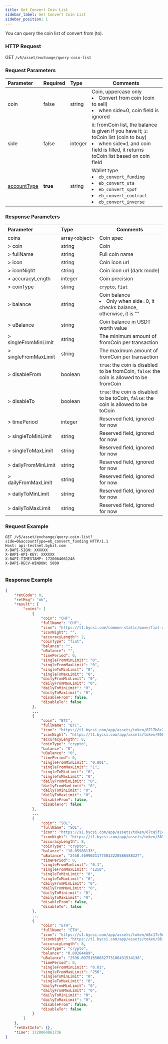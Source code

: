 ```yaml
---
title: Get Convert Coin List
sidebar_label: Get Convert Coin List
sidebar_position: 1
---
```

You can query the coin list of convert from (to).

### HTTP Request
GET `/v5/asset/exchange/query-coin-list`

### Request Parameters
| Parameter | Required | Type | Comments|
|:----- |:-------|:-----|------ |
|coin |false |string |Coin, uppercase only <li>Convert from coin (coin to sell)</li><li>when side=0, coin field is ignored</li> |
|side |false |integer |`0`: fromCoin list, the balance is given if you have it; `1`: toCoin list (coin to buy) <li>when side=1 and coin field is filled, it returns toCoin list based on coin field</li>|
|[accountType](/v5/enum#convertaccounttype) |**true** |string |Wallet type <li>`eb_convert_funding`</li><li>`eb_convert_uta`</li><li>`eb_convert_spot`</li><li>`eb_convert_contract`</li><li>`eb_convert_inverse`</li>|

### Response Parameters
| Parameter | Type | Comments|
|:----- |:-----|----- |
|coins |array&lt;object&gt;|Coin spec |
|> coin |string|Coin |
|> fullName |string |Full coin name |
|> icon |string |Coin icon url |
|> iconNight |string |Coin icon url (dark mode)|
|> accuracyLength |integer |Coin precision |
|> coinType |string |`crypto`, `fiat`|
|> balance |string |Coin balance <li>Only when side=0, it checks balance, otherwise, it is ""</li> |
|> uBalance |string |Coin balance in USDT worth value |
|> singleFromMinLimit |string |The minimum amount of fromCoin per transaction|
|> singleFromMaxLimit |string |The maximum amount of fromCoin per transaction |
|> disableFrom |boolean |`true`: the coin is disabled to be fromCoin, `false`: the coin is allowed to be fromCoin|
|> disableTo |boolean |`true`: the coin is disabled to be toCoin, `false`: the coin is allowed to be toCoin|
|> timePeriod |integer |Reserved field, ignored for now|
|> singleToMinLimit |string |Reserved field, ignored for now |
|> singleToMaxLimit |string |Reserved field, ignored for now |
|> dailyFromMinLimit |string |Reserved field, ignored for now |
|> dailyFromMaxLimit |string |Reserved field, ignored for now |
|> dailyToMinLimit |string |Reserved field, ignored for now |
|> dailyToMaxLimit |string |Reserved field, ignored for now |

### Request Example

<Tabs groupId="programming-languages">
<TabItem value="http" label="HTTP">

```http
GET /v5/asset/exchange/query-coin-list?side=0&accountType=eb_convert_funding HTTP/1.1
Host: api-testnet.bybit.com
X-BAPI-SIGN: XXXXXX
X-BAPI-API-KEY: XXXXXX
X-BAPI-TIMESTAMP: 1720064061248
X-BAPI-RECV-WINDOW: 5000
```

</TabItem>
<TabItem value="python" label="Python">

```python

```

</TabItem>
</Tabs>

### Response Example

```json
{
    "retCode": 0,
    "retMsg": "ok",
    "result": {
        "coins": [
            {
                "coin": "CHF",
                "fullName": "CHF",
                "icon": "https://t1.bycsi.com/common-static/wove/fiat-admin/2023-5-5/Tyoe=CHF.svg",
                "iconNight": "",
                "accuracyLength": 2,
                "coinType": "fiat",
                "balance": "",
                "uBalance": "",
                "timePeriod": 0,
                "singleFromMinLimit": "0",
                "singleFromMaxLimit": "0",
                "singleToMinLimit": "0",
                "singleToMaxLimit": "0",
                "dailyFromMinLimit": "0",
                "dailyFromMaxLimit": "0",
                "dailyToMinLimit": "0",
                "dailyToMaxLimit": "0",
                "disableFrom": false,
                "disableTo": false
            },
            ...
            {
                "coin": "BTC",
                "fullName": "BTC",
                "icon": "https://t1.bycsi.com/app/assets/token/0717b8c28c2373bf714c964195411d0f.svg",
                "iconNight": "https://t1.bycsi.com/app/assets/token/9504b4c841194cc38f04041003ffbfdb.svg",
                "accuracyLength": 8,
                "coinType": "crypto",
                "balance": "0",
                "uBalance": "0",
                "timePeriod": 0,
                "singleFromMinLimit": "0.001",
                "singleFromMaxLimit": "1",
                "singleToMinLimit": "0",
                "singleToMaxLimit": "0",
                "dailyFromMinLimit": "0",
                "dailyFromMaxLimit": "0",
                "dailyToMinLimit": "0",
                "dailyToMaxLimit": "0",
                "disableFrom": false,
                "disableTo": false
            },
            ...
            {
                "coin": "SOL",
                "fullName": "SOL",
                "icon": "https://s1.bycsi.com/app/assets/token/87ca5f1ca7229bdf0d9a16435653007c.svg",
                "iconNight": "https://t1.bycsi.com/app/assets/token/383a834046655ffe5ef1be1a025791cc.svg",
                "accuracyLength": 8,
                "coinType": "crypto",
                "balance": "18.05988133",
                "uBalance": "2458.46990211775033220586588327",
                "timePeriod": 0,
                "singleFromMinLimit": "0.1",
                "singleFromMaxLimit": "1250",
                "singleToMinLimit": "0",
                "singleToMaxLimit": "0",
                "dailyFromMinLimit": "0",
                "dailyFromMaxLimit": "0",
                "dailyToMinLimit": "0",
                "dailyToMaxLimit": "0",
                "disableFrom": false,
                "disableTo": false
            },
            ...
            {
                "coin": "ETH",
                "fullName": "ETH",
                "icon": "https://s1.bycsi.com/app/assets/token/d6c17c9e767e1810875c702d86ac9f32.svg",
                "iconNight": "https://t1.bycsi.com/app/assets/token/9613ac8e7d62081f4ca20488ae5b168d.svg",
                "accuracyLength": 8,
                "coinType": "crypto",
                "balance": "0.80264489",
                "uBalance": "2596.09751650032773106431534138",
                "timePeriod": 0,
                "singleFromMinLimit": "0.01",
                "singleFromMaxLimit": "250",
                "singleToMinLimit": "0",
                "singleToMaxLimit": "0",
                "dailyFromMinLimit": "0",
                "dailyFromMaxLimit": "0",
                "dailyToMinLimit": "0",
                "dailyToMaxLimit": "0",
                "disableFrom": false,
                "disableTo": false
            }
        ]
    },
    "retExtInfo": {},
    "time": 1720064061736
}
```
